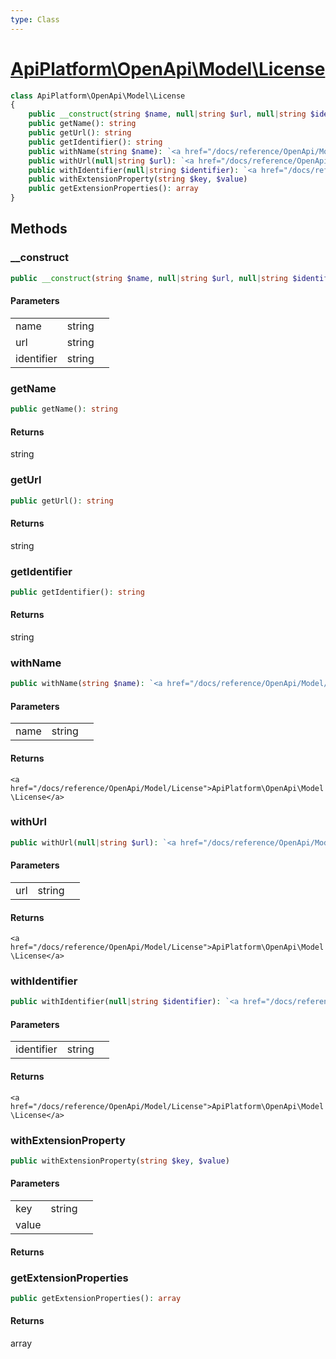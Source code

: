 ```yaml
---
type: Class
---
```


# [ApiPlatform\OpenApi\Model\License](/docs/reference/OpenApi/Model/License)



```php
class ApiPlatform\OpenApi\Model\License
{
    public __construct(string $name, null|string $url, null|string $identifier)
    public getName(): string
    public getUrl(): string
    public getIdentifier(): string
    public withName(string $name): `<a href="/docs/reference/OpenApi/Model/License">ApiPlatform\OpenApi\Model\License</a>`
    public withUrl(null|string $url): `<a href="/docs/reference/OpenApi/Model/License">ApiPlatform\OpenApi\Model\License</a>`
    public withIdentifier(null|string $identifier): `<a href="/docs/reference/OpenApi/Model/License">ApiPlatform\OpenApi\Model\License</a>`
    public withExtensionProperty(string $key, $value)
    public getExtensionProperties(): array
}
```
## Methods

### __construct



```php
public __construct(string $name, null|string $url, null|string $identifier)
```

#### Parameters

<table><tbody>
<tr><td>name</td><td>string</td><td></td></tr><tr><td>url</td><td>string</td><td></td></tr><tr><td>identifier</td><td>string</td><td></td></tr>
</tbody>
</table>

### getName



```php
public getName(): string
```

#### Returns

string

### getUrl



```php
public getUrl(): string
```

#### Returns

string

### getIdentifier



```php
public getIdentifier(): string
```

#### Returns

string

### withName



```php
public withName(string $name): `<a href="/docs/reference/OpenApi/Model/License">ApiPlatform\OpenApi\Model\License</a>`
```

#### Parameters

<table><tbody>
<tr><td>name</td><td>string</td><td></td></tr>
</tbody>
</table>

#### Returns

`<a href="/docs/reference/OpenApi/Model/License">ApiPlatform\OpenApi\Model\License</a>`

### withUrl



```php
public withUrl(null|string $url): `<a href="/docs/reference/OpenApi/Model/License">ApiPlatform\OpenApi\Model\License</a>`
```

#### Parameters

<table><tbody>
<tr><td>url</td><td>string</td><td></td></tr>
</tbody>
</table>

#### Returns

`<a href="/docs/reference/OpenApi/Model/License">ApiPlatform\OpenApi\Model\License</a>`

### withIdentifier



```php
public withIdentifier(null|string $identifier): `<a href="/docs/reference/OpenApi/Model/License">ApiPlatform\OpenApi\Model\License</a>`
```

#### Parameters

<table><tbody>
<tr><td>identifier</td><td>string</td><td></td></tr>
</tbody>
</table>

#### Returns

`<a href="/docs/reference/OpenApi/Model/License">ApiPlatform\OpenApi\Model\License</a>`

### withExtensionProperty



```php
public withExtensionProperty(string $key, $value)
```

#### Parameters

<table><tbody>
<tr><td>key</td><td>string</td><td></td></tr><tr><td>value</td><td></td><td></td></tr>
</tbody>
</table>

#### Returns



### getExtensionProperties



```php
public getExtensionProperties(): array
```

#### Returns

array
